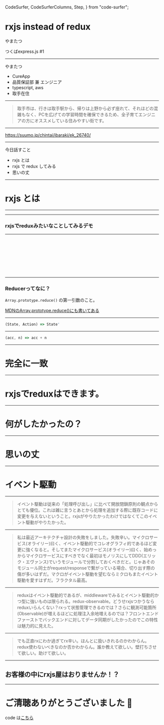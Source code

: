   CodeSurfer,
  CodeSurferColumns,
  Step,
} from "code-surfer";


# rxjs instead of redux

やまたつ

つくばexpress.js #1

---

やまたつ

- CureApp
- 品質保証部 兼 エンジニア
- typescript, aws
- 取手在住

---

> 取手市は、行きは取手駅から、帰りは上野から必ず座れて、それほどの混雑もなく、PCを広げての学習時間を確保できるため、全子育てエンジニアの方にオススメしている住みやすい街です。

---

https://suumo.jp/chintai/ibaraki/ek_26740/

---

今日話すこと

- rxjs とは
- rxjs で redux してみる
- 思いの丈

---

# rxjs とは

---

<Playground />

---

### rxjsでreduxみたいなことしてみるデモ

<Demo />

---

<CodeSurfer>

```js file=./src/Demo.jsx title="redux風なrxjs" subtitle="50行足らず"
```

```diff 14:27 title="redux風なrxjs" subtitle="Reactはこんな感じ"
```

```diff 21:25 title="redux風なrxjs" subtitle="値表示したりcallback付けたり"
```

```diff 16:18 title="redux風なrxjs" subtitle="謎のhooksで値とcallback作ってる"
```

```diff 5:7 title="redux風なrxjs" subtitle="SubjectはActionとして使う"
```

```diff 5:7,16:17 title="redux風なrxjs" subtitle="useSubjectはActionを発火する関数を返す"
```

```diff 6[7:16],7[7:16],8:12 title="redux風なrxjs" subtitle="Actionが発火したらなんかする"
```

```diff 12[13:34] title="redux風なrxjs" subtitle="これ！Reducer！"
```

```diff 29:43 title="redux風なrxjs" subtitle="謎のhooksはまぁ何もしてないです"
```

</CodeSurfer>

---

### Reducerってなに？

`Array.prototype.reduce()` の第一引数のこと。

[MDNのArray.prototype.reduce()にも書いてある](https://developer.mozilla.org/ja/docs/Web/JavaScript/Reference/Global_Objects/Array/reduce)

---

```js
(State, Action) => State'
```

---

```js
(acc, n) => acc + n
```

---

# 完全に一致

---

# rxjsでreduxはできます。

---

# 何がしたかったの？

---

# 思いの丈

---

# イベント駆動

---

> イベント駆動は従来の「処理呼び出し」に比べて開放閉鎖原則の観点からとても優位。これは雑に言うとあとから処理を追加する際に既存コードに変更を与えないということ。rxjsがやりたかったわけではなくてこのイベント駆動がやりたかった。

---

> 私は最近アーキテクチャ設計の失敗をしました。失敗辛い。マイクロサービス(オライリー)曰く、イベント駆動的でコレオグラフィ的であるほど変更に強くなると。そしてまたマイクロサービス(オライリー)曰く、始めっからマイクロサービスにすべきでなく最初はモノリスにしてDDD(エリック・エヴァンス)でいうモジュールで分割しておくべきだと。じゃあそのモジュール同士がrequest/responseで繋がっている場合、切り出す際の傷が多いはずだ。マクロがイベント駆動を望むならミクロもまたイベント駆動を愛すはずだ。フラクタル最高。

---

> reduxはイベント駆動的であるが、middlewareでみるとイベント駆動的かつ型に強いものは限られる。redux-observable。どうせrxjsつかうならreduxいらんくない？rxって状態管理できるのでは？さらに観測可能箇所(Observable)が増えるほどに処理注入余地増えるのでは？フロントエンドファーストでバックエンドに対してデータ同期がしたかったのでこの特性は魅力的に見えた。

---

> でも正直rxにわか過ぎてrx辛い。ほんとに扱いきれるのかわからん。redux使わないべきなのか否かわからん。誰か教えて欲しい。壁打ちさせて欲しい。助けて欲しい。

---

## お客様の中にrxjs屋はおりませんか！？

---

# ご清聴ありがとうございました :bow:

code は[こちら](https://github.com/yamatatsu/slides_2019-12-18_rxjs)
